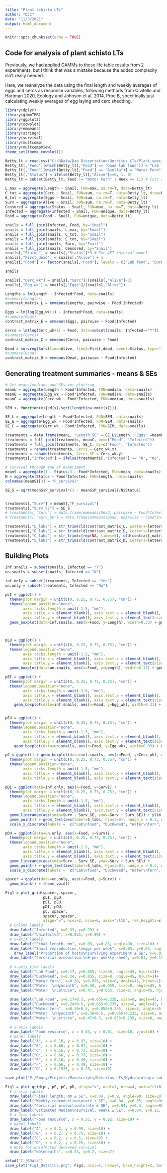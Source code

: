 ---
title: "Plant schisto LTs"
author: "DJC"
date: "11/3/2021"
output: html_document
---

```{r setup, include=FALSE}
knitr::opts_chunk$set(echo = TRUE)
```

## Code for analysis of plant schisto LTs
Previously, we had applied GAMMs to these life table results from 2 experiments, but I think that was a mistake because the added complexity isn't really needed.

Here, we reanalyze the data using the final length and weekly averages of eggs and cercs as response variables, following methods from Civitello and Hartman 2020, Ecology and Johnson et al. 2014, Proc B, specifically just calculating weekly averages of egg laying and cerc shedding.
```{r packages, message=FALSE}
library(dplyr)
library(glmmTMB)
library(ggplot2)
library(cowplot)
library(emmeans)
library(stringr)
library(survival)
library(multcomp)
library(multcompView)
theme_set(theme_cowplot())
```


```{r data}
Betty_lt = read.csv("C:/RData/Dan Dissertation/Detritus LTs/Plant_species_LT.csv")
Betty_lt[,"Food"][which(Betty_lt[,"Food"] == "Good lab food")] = "Lab food"
Betty_lt[,"Food"][which(Betty_lt[,"Food"] == "Azolla")] = "Water Fern"
Betty_lt[,"Status"] = ifelse(Betty_lt[,"Alive"]==0, 1, 0)
Betty_lt = subset(Betty_lt, Food != "Water Fern" | Week <= 11) # Cuts out the weeks after we terminated Azolla treatment

L_max = aggregate(Length ~ Snail, FUN=max, na.rm=T, data=Betty_lt)
C_tot = aggregate(Cerc ~ Snail, FUN=sum, na.rm=T, data=Betty_lt, drop=F)
E_tot = aggregate(Eggs ~ Snail, FUN=sum, na.rm=T, data=Betty_lt)
Surv = aggregate(Alive ~ Snail, FUN=sum, na.rm=T, data=Betty_lt)
Censored = aggregate(Status ~ Snail, FUN=max, na.rm=T, data=Betty_lt)
Infected = aggregate(Infected ~ Snail, FUN=unique, data=Betty_lt)
Food = aggregate(Food ~ Snail, FUN=unique, data=Betty_lt)

snails = full_join(Infected, Food, by="Snail")
snails = full_join(snails, L_max, by="Snail")
snails = full_join(snails, C_tot, by="Snail")
snails = full_join(snails, E_tot, by="Snail")
snails = full_join(snails, Surv, by="Snail")
snails = full_join(snails, Censored, by="Snail")
snails[,"Status"] = snails[,"Status"]*3 # For AFT interval model
snails[,"First_dead"] = snails[,"Alive"] + 1
snails[,"Food"] <- factor(snails[,"Food"], levels = c("Lab food", "Duckweed", "Water Fern", "Water hyacinth", "Water lettuce"))

snails
```

```{r per_week_analysis}
snails[,"Cerc_wk"] = snails[,"Cerc"]/(snails[,"Alive"]-3)
snails[,"Egg_wk"] = snails[,"Eggs"]/(snails[,"Alive"])

Lengths = lm(Length ~ Infected*Food, data=snails)
#summary(Lengths)
contrast_matrix_L = emmeans(Lengths, pairwise ~ Food|Infected)

Eggs = lm(log(Egg_wk+1) ~ Infected*Food, data=snails)
#summary(Eggs)
contrast_matrix_E = emmeans(Eggs, pairwise ~ Food|Infected)

Cercs = lm(log(Cerc_wk+1) ~ Food, data=subset(snails, Infected=="Y"))
#summary(Cercs)
contrast_matrix_C = emmeans(Cercs, pairwise ~ Food)

Dead = survreg(Surv(time=Alive, time2=First_dead, event=Status, type="interval") ~ Infected*Food, data=snails)
#summary(Dead)
contrast_matrix_D = emmeans(Dead, pairwise ~ Food|Infected) 
```


## Generating treatment summaries - means & SEs
```{r treatments}
# Get means/medians and SEs for plotting
meanL = aggregate(Length ~ Food*Infected, FUN=median, data=snails)
meanE = aggregate(Egg_wk ~ Food*Infected, FUN=median, data=snails)
meanC = aggregate(Cerc_wk ~ Food*Infected, FUN=median, data=snails)

SEM <- function(x){sd(x)/sqrt(length(na.omit(x)))}

SE_L = aggregate(Length ~ Food*Infected, FUN=SEM, data=snails)
SE_E = aggregate(Egg_wk ~ Food*Infected, FUN=SEM, data=snails)
SE_C = aggregate(Cerc_wk ~ Food*Infected, FUN=SEM, data=snails)

treatments = data.frame(meanL, "Length_SE" = SE_L$Length, "Eggs" =meanE$Egg_wk, "Eggs_SE" = SE_E$Egg_wk)
treatments = full_join(treatments, meanC, by=c("Food", "Infected"))
treatments = full_join(treatments, SE_C, by=c("Food", "Infected"))
treatments = rename(treatments, Cercs = Cerc_wk.x)
treatments = rename(treatments, Cercs_SE = Cerc_wk.y)
treatments[,"Infected"] = ifelse(treatments[,"Infected"] == "N", "No", "Yes")

# survival through end of experiment
meanS = aggregate(1 - Status/3 ~ Food*Infected, FUN=mean, data=snails)
N = aggregate(Status ~ Food*Infected, FUN=length, data=snails)
colnames(meanS)[3] = "P_survival"

SE_S = sqrt(meanS$P_survival*(1 - meanS$P_survival)/N$Status)


treatments[,"Surv"] = meanS[,"P_survival"]
treatments[,"Surv_SE"] = SE_S
# treatments[,"Surv"] = data.frame(emmeans(Dead, pairwise ~ Food*Infected, type="response")$emmeans)$response
# treatments[,"Surv_SE"] = data.frame(emmeans(Dead, pairwise ~ Food*Infected, type="response")$emmeans)$SE

treatments[,"L_labs"] = str_trim(cld(contrast_matrix_L, Letters=letters, sort=F)$.group, "both")
treatments[,"E_labs"] = str_trim(cld(contrast_matrix_E, Letters=letters, sort=F)$.group, "both")
treatments[,"C_labs"] = str_trim(c(rep(NA, times=5), cld(contrast_matrix_C, Letters=letters, sort=F)$.group), "both")
treatments[,"S_labs"] = str_trim(cld(contrast_matrix_D, Letters=letters, sort=F)$.group, "both")


```


## Building Plots
```{r plots}

inf.snails = subset(snails, Infected == "Y")
un.snails = subset(snails, Infected == "N")

inf.only = subset(treatments, Infected == "Yes")
un.only = subset(treatments, Infected == "No")

pLI = ggplot() + 
  theme(plot.margin = unit(c(0, 0.25, 0.75, 0.75), "cm")) + 
  theme(legend.position="none",
        axis.ticks.length = unit(-1.5, "mm"),
        axis.title.x = element_blank(), axis.text.x = element_blank(),
        axis.title.y = element_blank(), axis.text.y = element_text(size=8, margin = margin(r=3))) + 
  geom_boxplot(data=inf.snails, aes(x=Food, y=Length), width=0.33) + geom_text(data=inf.only, aes(x=Food, y=Length, label=L_labs, hjust=0), nudge_x = 0.25, nudge_y = 0, hjust=0) + ylim(c(0,20)) 



pLU = ggplot() + 
  theme(plot.margin = unit(c(0, 0.25, 0.75, 0.75), "cm")) + 
  theme(legend.position="none",
        axis.ticks.length = unit(-1.5, "mm"),
        axis.title.x = element_blank(), axis.text.x = element_blank(),
        axis.title.y = element_blank(), axis.text.y = element_text(size=8, margin = margin(r=3))) + 
  geom_boxplot(data=un.snails, aes(x=Food, y=Length), width=0.33) + geom_text(data=un.only, aes(x=Food, y=Length, label=L_labs, hjust=0), nudge_x = 0.25, nudge_y = 0, hjust=0) + ylim(c(0,20)) 

pEI = ggplot() + 
  theme(plot.margin = unit(c(0, 0.25, 0.75, 0.75), "cm")) + 
  theme(legend.position="none",
        axis.ticks.length = unit(-1.5, "mm"),
        axis.title.x = element_blank(), axis.text.x = element_blank(),
        axis.title.y = element_blank(), axis.text.y = element_text(size=8, margin = margin(r=3))) + 
    geom_boxplot(data=inf.snails, aes(x=Food, y=Egg_wk), width=0.33) + geom_text(data=inf.only, aes(x=Food, y=Eggs, label=L_labs, hjust=0), nudge_x = 0.25, nudge_y = 0, hjust=0) + ylim(c(0,50)) 


pEU = ggplot() + 
  theme(plot.margin = unit(c(0, 0.25, 0.75, 0.75), "cm")) + 
  theme(legend.position="none",
        axis.ticks.length = unit(-1.5, "mm"),
        axis.title.x = element_blank(), axis.text.x = element_blank(),
        axis.title.y = element_blank(), axis.text.y = element_text(size=8, margin = margin(r=3))) + 
    geom_boxplot(data=un.snails, aes(x=Food, y=Egg_wk), width=0.33) + geom_text(data=un.only, aes(x=Food, y=Eggs, label=L_labs, hjust=0), nudge_x = 0.25, nudge_y = 0, hjust=0) + ylim(c(0,50)) 

pC = ggplot() + geom_boxplot(data=inf.snails, aes(x=Food, y=Cerc_wk), width=0.33) + geom_text(data=inf.only, aes(x=Food, y=Cercs, label=C_labs, hjust=0), nudge_x = 0.25) +
  theme(plot.margin = unit(c(0, 0.25, 0.75, 0.75), "cm")) + 
  theme(legend.position="none", 
        axis.ticks.length = unit(-1.5, "mm"),
        axis.title.x = element_blank(), axis.text.x = element_blank(),
        axis.title.y = element_blank(), axis.text.y = element_text(size=8, margin = margin(r=3))) + ylim(c(0,1300)) 

pDI = ggplot(data=inf.only, aes(x=Food, y=Surv)) + 
  theme(plot.margin = unit(c(0, 0.25, 0.75, 0.75), "cm")) + 
  theme(legend.position="none",
        axis.ticks.length = unit(-1.5, "mm"),
        axis.title.x = element_blank(), axis.text.x = element_blank(),
        axis.title.y = element_blank(), axis.text.y = element_text(size=8, margin = margin(r=3))) + 
  geom_linerange(aes(ymin=Surv - Surv_SE, ymax=Surv + Surv_SE)) + ylim(c(0,1)) +
  geom_point() + geom_text(aes(label=S_labs, hjust=0), nudge_x = 0.2, nudge_y = 0) + ylim(c(0,1.05)) +
  scale_x_discrete(labels =  c("Lab\nfood", "Duckweed", "Water\nfern", "Water\nhyacinth", "Water\nlettuce"))

pDU = ggplot(data=un.only, aes(x=Food, y=Surv)) + 
  theme(plot.margin = unit(c(0, 0.25, 0.75, 0.75), "cm")) + 
  theme(legend.position="none",
        axis.ticks.length = unit(-1.5, "mm"),
        axis.title.x = element_blank(), axis.text.x = element_blank(),
        axis.title.y = element_blank(), axis.text.y = element_text(size=8, margin = margin(r=3))) + 
  geom_linerange(aes(ymin=Surv - Surv_SE, ymax=Surv + Surv_SE)) + 
  geom_point() + geom_text(aes(label=S_labs, hjust=0), nudge_x = 0.2, nudge_y = 0) + ylim(c(0,1.05)) +
  scale_x_discrete(labels =  c("Lab\nfood", "Duckweed", "Water\nfern", "Water\nhyacinth", "Water\nlettuce"))

spacer = ggplot(data=un.only, aes(x=Food, y=Surv)) +
  geom_blank() + theme_void()

Fig1 = plot_grid(spacer, spacer,
                 pLI, pLU,
                 pEI, pEU,
                 pDI, pDU,
                 pC, spacer,
                 spacer, spacer,
                 align="v", ncol=2, nrow=6, axis="rltb", rel_heights=c(0.1, 1, 1, 1, 1, 0.1)) +
  # Column labels
  draw_label("Infected", x=0.33, y=0.99) +
  draw_label("Uninfected", x=0.825, y=0.99) +
  # y-axis labels
  draw_label("Final length, mm", x=0.03, y=0.88, angle=90, size=10) +
  draw_label("Snail reproduction,\neggs per week", x=0.03, y=0.64, angle=90, size=10) +
    draw_label("Proportion of hosts\nsurviving experiment ± SE", x=0.03, y=0.4, angle=90, size=10) +
  draw_label("Cercarial production,\n# per weekly shed", x=0.03, y=0.15, angle=90, size=10) +
  
  # x-axis tick labels
  draw_label("Lab Food", x=0.17, y=0.055, size=8, angle=45, hjust=1)+
  draw_label("Duckweed", x=0.24, y=0.055, size=8, angle=45, hjust=1)+
  draw_label("Water fern", x=0.30, y=0.055, size=8, angle=45, hjust=1)+
  draw_label("Water  \nHyacinth", x=0.38, y=0.055, size=8, angle=45, hjust=1)+
  draw_label("Water  \nLettuce", x=0.47, y=0.055, size=8, angle=45, hjust=1)+
  
  draw_label("Lab Food", x=0.17+0.5, y=0.055+0.235, size=8, angle=45, hjust=1)+
  draw_label("Duckweed", x=0.24+0.5, y=0.055+0.235, size=8, angle=45, hjust=1)+
  draw_label("Water fern", x=0.30+0.5, y=0.055+0.235, size=8, angle=45, hjust=1)+
  draw_label("Water  \nHyacinth", x=0.38+0.5, y=0.055+0.235, size=8, angle=45, hjust=1)+
  draw_label("Water  \nLettuce", x=0.47+0.5, y=0.055+0.235, size=8, angle=45, hjust=1)+
  
  # x-axis labels
  draw_label("Food resource", x = 0.55, y = 0.01, size=10, vjust=0) +
  # panel labels
  draw_label("A", x = 0.16, y = 0.97, size=10) + 
  draw_label("B", x = 0.66, y = 0.97, size=10) + 
  draw_label("C", x = 0.16, y = 0.73, size=10) +
  draw_label("D", x = 0.66, y = 0.73, size=10) +
  draw_label("E", x = 0.16, y = 0.49, size=10) +
  draw_label("F", x = 0.66, y = 0.49, size=10) +
  draw_label("G", x = 0.1575, y = 0.25, size=10)

save_plot("P:/Emory/Projects/Manuscripts/Detritus LTs/Hydrobiologia submission/resubmisson docs/Fig1_Detritus.png", Fig1, ncol=2, nrow=4, base_height=2, base_asp = 1.1, dpi=600, units="in")

```


```{r plot_grid}
Fig1 = plot_grid(pL, pE, pC, pD, align="v", ncol=1, nrow=4, axis="rltb", scale=1) +
  # y-axis labels
  draw_label("Final length, mm ± SE", x=0.04, y=0.9, angle=90, size=10) +
  draw_label("Weekly reproduction\nrate ± SE", x=0.04, y=0.65, angle=90, size=10) +
  draw_label("Cercarial production\nrate ± SE", x=0.04, y=0.4, angle=90, size=10) +
  draw_label("Estimated Median\nsurvival, weeks ± SE", x=0.04, y=0.15, angle=90, size=10) +
  # x-axis labels
  draw_label("Food resource", x = 0.55, y = 0.02, size=10) +
  # panel labels
  draw_label("A", x = 0.2, y = 0.99, size=10) + 
  draw_label("B", x = 0.2, y = 0.75, size=10) +
  draw_label("C", x = 0.2, y = 0.5, size=10) +
  draw_label("D", x = 0.2, y = 0.25, size=10) +
  # Note for uninfected duckweed survival
  draw_label("No\ndeaths", x=0.53, y=0.2, size=7)

setwd("C:/RData")
save_plot("Fig1_Detritus.png", Fig1, ncol=1, nrow=4, base_height=2, base_aspect_ratio = 1.75, dpi=600, units="in")

```

